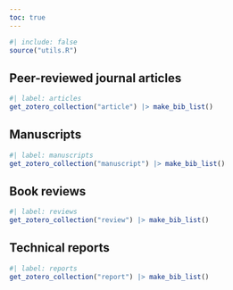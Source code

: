 ```yaml
---
toc: true
---
```


```r
#| include: false
source("utils.R")
```

## Peer-reviewed journal articles

```r
#| label: articles
get_zotero_collection("article") |> make_bib_list()
```

## Manuscripts

```r
#| label: manuscripts
get_zotero_collection("manuscript") |> make_bib_list()
``` 

## Book reviews

```r
#| label: reviews
get_zotero_collection("review") |> make_bib_list()
```

## Technical reports

```r
#| label: reports
get_zotero_collection("report") |> make_bib_list()
```
